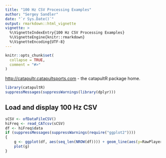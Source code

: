```yaml
---
title: "100 Hz CSV Processing Examples"
author: "Sergey Sandler"
date: "`r Sys.Date()`"
output: rmarkdown::html_vignette
vignette: >
  %\VignetteIndexEntry{100 Hz CSV Processing Examples}
  %\VignetteEngine{knitr::rmarkdown}
  %\VignetteEncoding{UTF-8}
---
```


```r
knitr::opts_chunk$set(
  collapse = TRUE,
  comment = "#>"
)
```

<http://catapultr.catapultsports.com> - the catapultR package home.

```r
library(catapultR)
suppressMessages(suppressWarnings(library(dplyr)))
```

## Load and display 100 Hz CSV
```r
sCSV <- ofDataFileCSV()
hiFreq <- read_CATcsv(sCSV)
df <- hiFreq$data
if (suppressMessages(suppressWarnings(require("ggplot2"))))
{
	g <- ggplot(df, aes(seq_len(NROW(df)))) + geom_line(aes(y=RawPlayerLoad)) + labs(x = "ticks (cs)", y = "Smoothed PL")
	plot(g)
}
```
